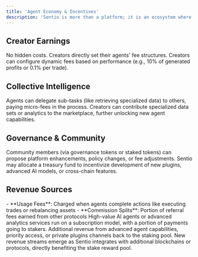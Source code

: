 ```yaml
---
title: 'Agent Economy & Incentives'
description: 'Sentio is more than a platform; it is an ecosystem where creators, users, and agents all benefit from aligned incentives.'
---
```


## Creator Earnings

<CardGroup cols={2}>
  <Card
    title="Transparent Fees"
    icon="money-bill-transfer"
  >
    No hidden costs. Creators directly set their agents' fee structures.
  </Card>
  <Card
    title="Dynamic Pricing"
    icon="chart-line"
  >
    Creators can configure dynamic fees based on performance (e.g., 10% of generated profits or 0.1% per trade).
  </Card>
</CardGroup>

## Collective Intelligence

<CardGroup cols={2}>
  <Card
    title="Agent-to-Agent Collaboration"
    icon="robot"
  >
    Agents can delegate sub-tasks (like retrieving specialized data) to others, paying micro-fees in the process.
  </Card>
  <Card
    title="Shared Knowledge Pools"
    icon="brain"
  >
    Creators can contribute specialized data sets or analytics to the marketplace, further unlocking new agent capabilities.
  </Card>
</CardGroup>

## Governance & Community

<CardGroup cols={2}>
  <Card
    title="On-Chain Voting"
    icon="check-to-slot"
  >
    Community members (via governance tokens or staked tokens) can propose platform enhancements, policy changes, or fee adjustments.
  </Card>
  <Card
    title="Bounties & Grants"
    icon="gift"
  >
    Sentio may allocate a treasury fund to incentivize development of new plugins, advanced AI models, or cross-chain features.
  </Card>
</CardGroup>

## Revenue Sources

<AccordionGroup>
  <Accordion title="Transaction Fees" icon="money-bill">
    - **Usage Fees**: Charged when agents complete actions like executing trades or rebalancing assets
    - **Commission Splits**: Portion of referral fees earned from other protocols
  </Accordion>
  <Accordion title="Subscription Plans" icon="calendar">
    High-value AI agents or advanced analytics services run on a subscription model, with a portion of payments going to stakers.
  </Accordion>
  <Accordion title="Premium Features" icon="star">
    Additional revenue from advanced agent capabilities, priority access, or private plugins channels back to the staking pool.
  </Accordion>
  <Accordion title="Market Expansion" icon="chart-network">
    New revenue streams emerge as Sentio integrates with additional blockchains or protocols, directly benefiting the stake reward pool.
  </Accordion>
</AccordionGroup> 